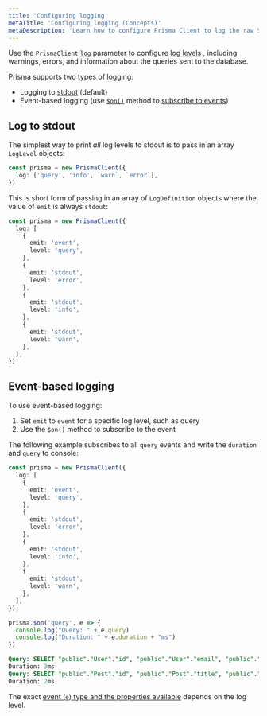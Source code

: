 ```yaml
---
title: 'Configuring logging'
metaTitle: 'Configuring logging (Concepts)'
metaDescription: 'Learn how to configure Prisma Client to log the raw SQL queries it sends to the database and other information.'
---
```


<TopBlock>

Use the `PrismaClient` [`log`](../../../../../reference/api-reference/prisma-client-reference#log) <span class="api"></span> parameter to configure [log levels](../../../../../reference/api-reference/prisma-client-reference#log-levels) <span class="api"></span>, including warnings, errors, and information about the queries sent to the database.

Prisma supports two types of logging:

- Logging to [stdout](https://en.wikipedia.org/wiki/Standard_streams) (default)
- Event-based logging (use [`$on()`](../../../../../reference/api-reference/prisma-client-reference#on) <span class="api"></span> method to [subscribe to events](#event-based-logging))

</TopBlock>

## Log to stdout

The simplest way to print _all_ log levels to stdout is to pass in an array `LogLevel` objects:

```ts
const prisma = new PrismaClient({
  log: ['query', 'info', `warn`, `error`],
})
```

This is short form of passing in an array of `LogDefinition` objects where the value of `emit` is always `stdout`:

```ts
const prisma = new PrismaClient({
  log: [
    {
      emit: 'event',
      level: 'query',
    },
    {
      emit: 'stdout',
      level: 'error',
    },
    {
      emit: 'stdout',
      level: 'info',
    },
    {
      emit: 'stdout',
      level: 'warn',
    },
  ],
})
```

## Event-based logging

To use event-based logging:

1. Set `emit` to `event` for a specific log level, such as query
2. Use the `$on()` method to subscribe to the event

The following example subscribes to all `query` events and write the `duration` and `query` to console:

<CodeWithResult expanded="{true}">
<cmd>

```ts highlight=4,5,22-24;normal
const prisma = new PrismaClient({
  log: [
    {
      emit: 'event',
      level: 'query',
    },
    {
      emit: 'stdout',
      level: 'error',
    },
    {
      emit: 'stdout',
      level: 'info',
    },
    {
      emit: 'stdout',
      level: 'warn',
    },
  ],
});

prisma.$on('query', e => {
  console.log("Query: " + e.query)
  console.log("Duration: " + e.duration + "ms")
})
```

</Cmd>
<cmdResult>

```sql
Query: SELECT "public"."User"."id", "public"."User"."email", "public"."User"."name" FROM "public"."User" WHERE 1=1 OFFSET $1
Duration: 3ms
Query: SELECT "public"."Post"."id", "public"."Post"."title", "public"."Post"."authorId" FROM "public"."Post" WHERE "public"."Post"."authorId" IN ($1,$2,$3,$4) OFFSET $5
Duration: 2ms
```
</CmdResult>
</CodeWithResult>




The exact [event (`e`) type and the properties available](/reference/api-reference/prisma-client-reference#event-types) <span class="api"></span> depends on the log level.
